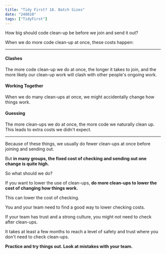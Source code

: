 ```yaml
---
title: "Tidy First? 18. Batch Sizes"
date: "240810"
tags: ["TidyFirst"]
---
```


How big should code clean-up be before we join and send it out?

When we do more code clean-up at once, these costs happen:

---

#### Clashes

The more code clean-up we do at once, the longer it takes to join, and the more likely our clean-up work will clash with other people's ongoing work.

#### Working Together

When we do many clean-ups at once, we might accidentally change how things work.

#### Guessing

The more clean-ups we do at once, the more code we naturally clean up. This leads to extra costs we didn't expect.

---

Because of these things, we usually do fewer clean-ups at once before joining and sending out.

But **in many groups, the fixed cost of checking and sending out one change is quite high.**

So what should we do?

If you want to lower the use of clean-ups, **do more clean-ups to lower the cost of changing how things work.**

This can lower the cost of checking.

You and your team need to find a good way to lower checking costs.

If your team has trust and a strong culture, you might not need to check after clean-ups.

It takes at least a few months to reach a level of safety and trust where you don't need to check clean-ups.

**Practice and try things out. Look at mistakes with your team.**
